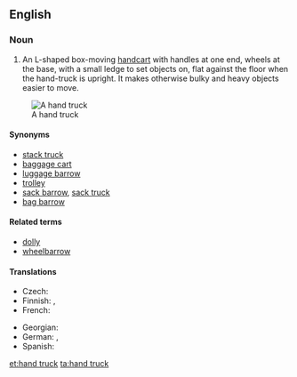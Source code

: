 {{also|handtruck}}
==English==

===Noun===
{{en-noun}}
{{wikipedia}}

# An L-shaped box-moving [[handcart]] with handles at one end, wheels at the base, with a small ledge to set objects on, flat against the floor when the hand-truck is upright. It makes otherwise bulky and heavy objects easier to move.

[[Image:Handtruck.JPG|thumb|A hand truck]]

====Synonyms====
* [[stack truck]]
* [[baggage cart]]
* [[luggage barrow]]
* [[trolley]] {{qualifier|United Kingdom}}
* [[sack barrow]], [[sack truck]] {{qualifier|United Kingdom}}
* [[bag barrow]] {{qualifier|New Zealand}}

====Related terms====
* [[dolly]]
* [[wheelbarrow]]

====Translations====
{{trans-top|box-moving handcart}}
* Czech: {{t+|cs|rudl|m}}
* Finnish: {{t+|fi|nokkakärry}}, {{t|fi|pakettikärry}}
* French: {{t+|fr|diable|m}}
{{trans-mid}}
* Georgian: {{t|ka|ურიკა|sc=Geor}}
* German: {{t+|de|Sackkarre|f}}, {{t+|de|Sackrodel|f}}
* Spanish: {{t|es|diablito|m}}
{{trans-bottom}}

[[et:hand truck]]
[[ta:hand truck]]